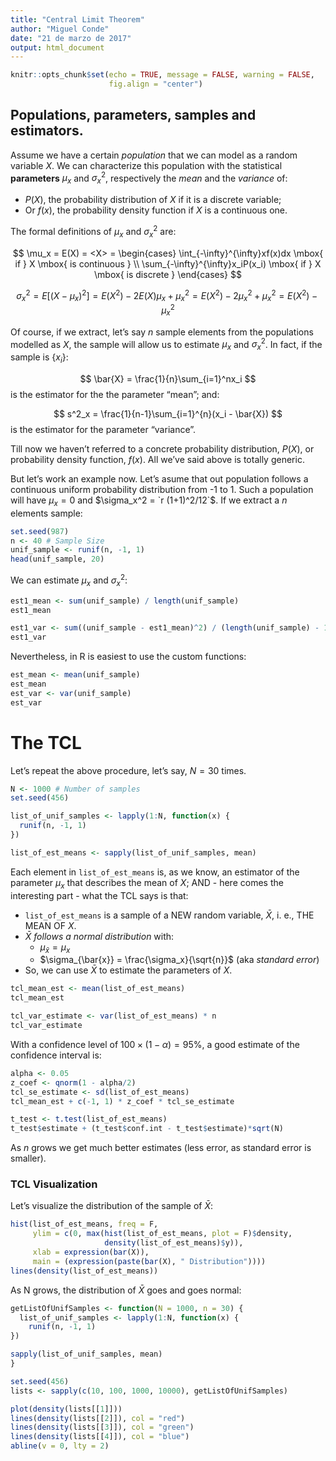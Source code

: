 ```yaml
---
title: "Central Limit Theorem"
author: "Miguel Conde"
date: "21 de marzo de 2017"
output: html_document
---
```


```r
knitr::opts_chunk$set(echo = TRUE, message = FALSE, warning = FALSE,
                      fig.align = "center")
```

## Populations, parameters, samples and estimators.
Assume we have a certain *population* that we can model as a random variable $X$. We can characterize this population with the statistical **parameters** $\mu_x$ and $\sigma^2_x$, respectively the *mean* and the *variance* of:

* $P(X)$, the probability distribution of $X$ if it is a discrete variable;
* Or $f(x)$, the probability density function if $X$ is a continuous one.

The formal definitions of $\mu_x$ and $\sigma^2_x$ are:

$$
\mu_x = E(X) = <X> =
      \begin{cases}
        \int_{-\infty}^{\infty}xf(x)dx \mbox{ if } X \mbox{ is continuous } \\
        \sum_{-\infty}^{\infty}x_iP(x_i) \mbox{ if } X \mbox{ is discrete }
      \end{cases}
$$

$$
\sigma_x^2  = E[(X-\mu_x)^2] = E(X^2) - 2E(X)\mu_x + \mu_x^2 = E(X^2) - 2\mu_x^2 + \mu_x^2 = E(X^2) - \mu_x^2
$$


Of course, if we extract, let's say $n$ sample elements from the populations modelled as $X$, the sample will allow us to estimate $\mu_x$ and $\sigma^2_x$. In fact, if the sample is $\{x_i\}$:

$$
\bar{X} = \frac{1}{n}\sum_{i=1}^nx_i
$$
is the estimator for the the parameter "mean"; and:

$$
s^2_x = \frac{1}{n-1}\sum_{i=1}^{n}(x_i - \bar{X})
$$
is the estimator for the parameter "variance".

Till now we haven't referred to a concrete probability distribution, $P(X)$, or probability density function, $f(x)$. All we've said above is totally generic.

But let's work an example now. Let's asume that out population follows a continuous uniform probability distribution from -1 to 1. Such a population will have $\mu_x=0$ and $\sigma_x^2 = `r (1+1)^2/12`$. If we extract a $n$ elements sample:

```r
set.seed(987)
n <- 40 # Sample Size
unif_sample <- runif(n, -1, 1)
head(unif_sample, 20)
```

We can estimate $\mu_x$ and $\sigma_x^2$:

```r
est1_mean <- sum(unif_sample) / length(unif_sample)
est1_mean

est1_var <- sum((unif_sample - est1_mean)^2) / (length(unif_sample) - 1)
est1_var
```

Nevertheless, in R is easiest to use the custom functions:

```r
est_mean <- mean(unif_sample)
est_mean
est_var <- var(unif_sample)
est_var
```

# The TCL
Let's repeat the above procedure, let's say, $N = 30$ times.

```r
N <- 1000 # Number of samples
set.seed(456)

list_of_unif_samples <- lapply(1:N, function(x) {
  runif(n, -1, 1)
})

list_of_est_means <- sapply(list_of_unif_samples, mean)
```

Each element in `list_of_est_means` is, as we know, an estimator of the parameter $\mu_x$ that describes the mean of $X$; AND - here comes the interesting part - what the TCL says is that:

* `list_of_est_means` is a sample of a NEW random variable, $\bar{X}$, i. e., THE MEAN OF $X$.
* $\bar{X}$ *follows a normal distribution* with:
    + $\mu_\bar{x} = \mu_x$
    + $\sigma_{\bar{x}} = \frac{\sigma_x}{\sqrt{n}}$ (aka *standard error*)
* So, we can use $\bar{X}$ to estimate the parameters of $X$. 

```r
tcl_mean_est <- mean(list_of_est_means)
tcl_mean_est

tcl_var_estimate <- var(list_of_est_means) * n
tcl_var_estimate
```

With a confidence level of $100 \times (1-\alpha) = 95 \%$, a good estimate of the confidence interval is:

```r
alpha <- 0.05
z_coef <- qnorm(1 - alpha/2)
tcl_se_estimate <- sd(list_of_est_means)
tcl_mean_est + c(-1, 1) * z_coef * tcl_se_estimate 
```

```r
t_test <- t.test(list_of_est_means)
t_test$estimate + (t_test$conf.int - t_test$estimate)*sqrt(N)
```


As $n$ grows we get much better estimates (less error, as standard error is smaller).

### TCL Visualization
Let's visualize the distribution of the sample of $\bar{X}$:

```r
hist(list_of_est_means, freq = F, 
     ylim = c(0, max(hist(list_of_est_means, plot = F)$density,
                     density(list_of_est_means)$y)),
     xlab = expression(bar(X)),
     main = (expression(paste(bar(X), " Distribution"))))
lines(density(list_of_est_means))
```

As N grows, the distribution of $\bar{X}$ goes and goes normal:

```r
getListOfUnifSamples <- function(N = 1000, n = 30) {
  list_of_unif_samples <- lapply(1:N, function(x) {
    runif(n, -1, 1)
})

sapply(list_of_unif_samples, mean)
}

set.seed(456)
lists <- sapply(c(10, 100, 1000, 10000), getListOfUnifSamples)

plot(density(lists[[1]]))
lines(density(lists[[2]]), col = "red")
lines(density(lists[[3]]), col = "green")
lines(density(lists[[4]]), col = "blue")
abline(v = 0, lty = 2)
```

